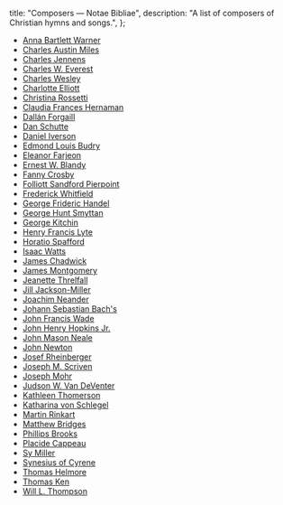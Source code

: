   title: "Composers — Notae Bibliae",
  description: "A list of composers of Christian hymns and songs.",
};

<Initial text="Composers" />

* [Anna Bartlett Warner](/liturgy/music/composers/anna-bartlett-warner)
* [Charles Austin Miles](/liturgy/music/composers/charles-austin-miles)
* [Charles Jennens](/liturgy/music/composers/charles-jennens)
* [Charles W. Everest](/liturgy/music/composers/charles-w-everest)
* [Charles Wesley](/liturgy/music/composers/charles-wesley)
* [Charlotte Elliott](/liturgy/music/composers/charlotte-elliott)
* [Christina Rossetti](/liturgy/music/composers/christina-rosetti)
* [Claudia Frances Hernaman](/liturgy/music/composers/claudia-frances-hernaman)
* [Dallán Forgaill](/liturgy/music/composers/dallan-forgaill)
* [Dan Schutte](/liturgy/music/composers/dan-schutte)
* [Daniel Iverson](/liturgy/music/composers/daniel-iverson)
* [Edmond Louis Budry](/liturgy/music/composers/edmond-louis-budry)
* [Eleanor Farjeon](/liturgy/music/composers/eleanor-farjeon)
* [Ernest W. Blandy](/liturgy/music/composers/ernest-w-blandy)
* [Fanny Crosby](/liturgy/music/composers/fanny-crosby)
* [Folliott Sandford Pierpoint](/liturgy/music/composers/folliott-sandford-pierpoint)
* [Frederick Whitfield](/liturgy/music/composers/frederick-whitfield)
* [George Frideric Handel](/liturgy/music/composers/george-frideric-handel)
* [George Hunt Smyttan](/liturgy/music/composers/george-hunt-smyttan)
* [George Kitchin](/liturgy/music/composers/george-kitchin)
* [Henry Francis Lyte](/liturgy/music/composers/henry-francis-lyte)
* [Horatio Spafford](/liturgy/music/composers/horatio-spafford)
* [Isaac Watts](/liturgy/music/composers/isaac-watts)
* [James Chadwick](/liturgy/music/composers/james-chadwick)
* [James Montgomery](/liturgy/music/composers/james-montgomery)
* [Jeanette Threlfall](/liturgy/music/composers/jeanette-threlfall)
* [Jill Jackson-Miller](/liturgy/music/composers/jill-jackson-miller)
* [Joachim Neander](/liturgy/music/composers/joachim-neander)
* [Johann Sebastian Bach's](/liturgy/music/composers/johann-sebastian-bach)
* [John Francis Wade](/liturgy/music/composers/john-francis-wade)
* [John Henry Hopkins Jr.](/liturgy/music/composers/john-henry-hopkins-jr)
* [John Mason Neale](/liturgy/music/composers/john-mason-neale)
* [John Newton](/liturgy/music/composers/john-newton)
* [Josef Rheinberger](/liturgy/music/composers/josef-rheinberger)
* [Joseph M. Scriven](/liturgy/music/composers/joseph-m-scriven)
* [Joseph Mohr](/liturgy/music/composers/joseph-mohr)
* [Judson W. Van DeVenter](/liturgy/music/composers/judson-w-van-deventer)
* [Kathleen Thomerson](/liturgy/music/composers/kathleen-thomerson)
* [Ka­tha­ri­na von Schle­gel](/liturgy/music/composers/katharina-von-schlegel)
* [Martin Rinkart](/liturgy/music/composers/martin-rinkart)
* [Matthew Bridges](/liturgy/music/composers/matthew-bridges)
* [Phillips Brooks](/liturgy/music/composers/phillips-brooks)
* [Placide Cappeau](/liturgy/music/composers/placide-cappeau)
* [Sy Miller](/liturgy/music/composers/sy-miller)
* [Synesius of Cyrene](/liturgy/music/composers/synesius-of-cyrene)
* [Thomas Helmore](/liturgy/music/composers/thomas-helmore)
* [Thomas Ken](/liturgy/music/composers/thomas-ken)
* [Will L. Thompson](/liturgy/music/composers/will-l-thompson)
